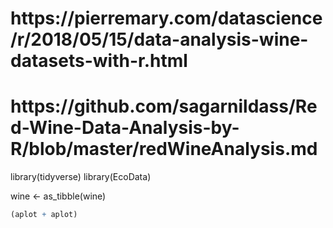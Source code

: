 # https://pierremary.com/datascience/r/2018/05/15/data-analysis-wine-datasets-with-r.html
# https://github.com/sagarnildass/Red-Wine-Data-Analysis-by-R/blob/master/redWineAnalysis.md

library(tidyverse)
library(EcoData)

wine <- as_tibble(wine)

```r
(aplot + aplot) 
```

